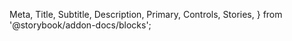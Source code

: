   Meta,
  Title,
  Subtitle,
  Description,
  Primary,
  Controls,
  Stories,
} from '@storybook/addon-docs/blocks';

<Meta isTemplate />

<Title />

<Subtitle />

<Description />

<UsageExample />

## Primary Example

<Primary />

## Properties Reference

<Controls />

## Additional Stories

<Stories />
